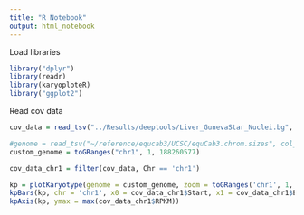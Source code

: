 ```yaml
---
title: "R Notebook"
output: html_notebook
---
```


Load libraries
```r
library("dplyr")
library(readr)
library(karyoploteR)
library("ggplot2")
```



Read cov data
```r
cov_data = read_tsv("../Results/deeptools/Liver_GunevaStar_Nuclei.bg", col_names = c("Chr","Start","End","RPKM"))
```

```r
#genome = read_tsv("~/reference/equcab3/UCSC/equCab3.chrom.sizes", col_names = c("chr", "end")) %>% filter(startsWith(chr, "chr")) %>% mutate(start = 1) %>% select(chr,start,end) 
custom_genome = toGRanges("chr1", 1, 188260577)
```

```r
cov_data_chr1 = filter(cov_data, Chr == 'chr1')
```

```r
kp = plotKaryotype(genome = custom_genome, zoom = toGRanges('chr1', 1, 100000))
kpBars(kp, chr = 'chr1', x0 = cov_data_chr1$Start, x1 = cov_data_chr1$End, y1 = cov_data_chr1$RPKM)
kpAxis(kp, ymax = max(cov_data_chr1$RPKM))
```

```r

```

